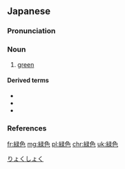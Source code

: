 {{also|綠色|绿色}}
==Japanese==
{{ja-kanjitab|りょく|しょく|yomi=o}}

===Pronunciation===
{{ja-pron|yomi=kanon|りょくしょく|acc=0|acc_ref=DJR}}

===Noun===
{{ja-noun|kyu=綠色|りょくしょく}}

# [[green]]

====Derived terms====
{{der-top}}
* {{ja-r|緑色凝灰岩|りょくしょくぎょうかいがん|gloss=[[green]] [[tuff]]}}
* {{ja-r|緑色蛍光蛋白質|りょくしょくけいこうたんぱくしつ|gloss=[[green fluorescent protein]]}}
* {{ja-r|緑色片岩|りょくしょくへんがん|gloss=[[greenschist]]}}
{{der-bottom}}

===References===
<references/>

[[Category:ja:Colors|りょくしょく]]

[[fr:緑色]]
[[mg:緑色]]
[[pl:緑色]]
[[chr:緑色]]
[[uk:緑色]]